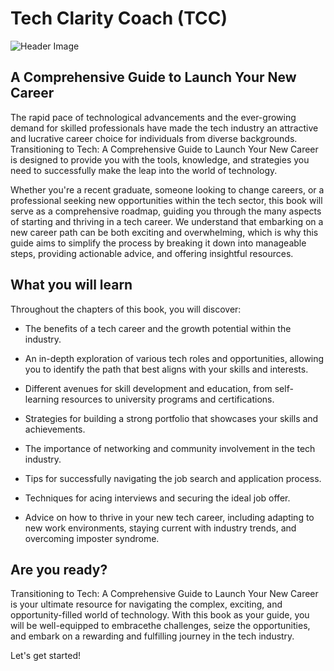 
# Tech Clarity Coach (TCC)

![Header Image](../public/assets/undraw_online_learning_re_qw08.svg)

## A Comprehensive Guide to Launch Your New Career

The rapid pace of technological advancements and the ever-growing demand for skilled professionals have made
the tech industry an attractive and lucrative career choice for individuals from diverse backgrounds.
Transitioning to Tech: A Comprehensive Guide to Launch Your New Career is designed to provide you with the tools,
knowledge, and strategies you need to successfully make the leap into the world of technology.

Whether you're a recent graduate, someone looking to change careers, or a professional seeking new opportunities
within the tech sector, this book will serve as a comprehensive roadmap, guiding you through the many aspects of
starting and thriving in a tech career. We understand that embarking on a new career path can be both exciting
and overwhelming, which is why this guide aims to simplify the process by breaking it down into manageable steps,
providing actionable advice, and offering insightful resources.

## What you will learn

Throughout the chapters of this book, you will discover:

- The benefits of a tech career and the growth potential within the industry.

- An in-depth exploration of various tech roles and opportunities, allowing you to identify the path that best
  aligns with your skills and interests.

- Different avenues for skill development and education, from self-learning resources to university programs
  and certifications.

- Strategies for building a strong portfolio that showcases your skills and achievements.

- The importance of networking and community involvement in the tech industry.

- Tips for successfully navigating the job search and application process.

- Techniques for acing interviews and securing the ideal job offer.

- Advice on how to thrive in your new tech career, including adapting to new work environments, staying current
  with industry trends, and overcoming imposter syndrome.

## Are you ready?

Transitioning to Tech: A Comprehensive Guide to Launch Your New Career is your ultimate resource for navigating
the complex, exciting, and opportunity-filled world of technology. With this book as your guide, you will be
well-equipped to embracethe challenges, seize the opportunities, and embark on a rewarding and fulfilling journey
in the tech industry.

Let's get started!
